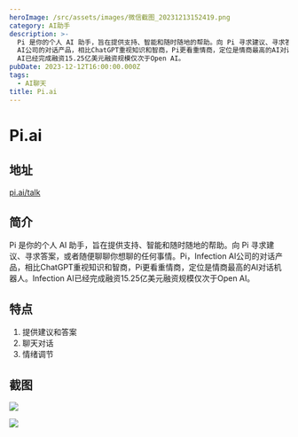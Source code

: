 ```yaml
---
heroImage: /src/assets/images/微信截图_20231213152419.png
category: AI助手
description: >-
  Pi 是你的个人 AI 助手，旨在提供支持、智能和随时随地的帮助。向 Pi 寻求建议、寻求答案，或者随便聊聊你想聊的任何事情。Pi，Infection
  AI公司的对话产品，相比ChatGPT重视知识和智商，Pi更看重情商，定位是情商最高的AI对话机器人。Infection
  AI已经完成融资15.25亿美元融资规模仅次于Open AI。
pubDate: 2023-12-12T16:00:00.000Z
tags:
  - AI聊天
title: Pi.ai
---
```


# Pi.ai

## 地址

[pi.ai/talk](https://pi.ai/talk "pi.ai/talk")

## 简介

Pi 是你的个人 AI 助手，旨在提供支持、智能和随时随地的帮助。向 Pi 寻求建议、寻求答案，或者随便聊聊你想聊的任何事情。Pi，Infection AI公司的对话产品，相比ChatGPT重视知识和智商，Pi更看重情商，定位是情商最高的AI对话机器人。Infection AI已经完成融资15.25亿美元融资规模仅次于Open AI。

## 特点

1. 提供建议和答案
2. 聊天对话
3. 情绪调节

## 截图

![](/src/assets/images/微信截图_20231213152419.png)

![](/src/assets/images/微信截图_20231213152425.png)
